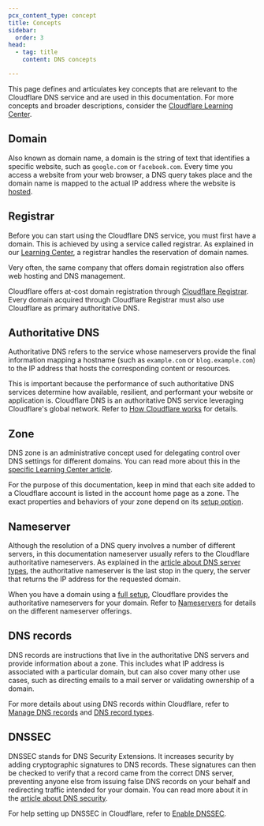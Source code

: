 ```yaml
---
pcx_content_type: concept
title: Concepts
sidebar:
  order: 3
head:
  - tag: title
    content: DNS concepts

---
```


This page defines and articulates key concepts that are relevant to the Cloudflare DNS service and are used in this documentation. For more concepts and broader descriptions, consider the [Cloudflare Learning Center](https://www.cloudflare.com/learning/dns/what-is-dns/).

## Domain

Also known as domain name, a domain is the string of text that identifies a specific website, such as `google.com` or `facebook.com`. Every time you access a website from your web browser, a DNS query takes place and the domain name is mapped to the actual IP address where the website is [hosted](/fundamentals/setup/manage-domains/).

## Registrar

Before you can start using the Cloudflare DNS service, you must first have a domain. This is achieved by using a service called registrar. As explained in our [Learning Center](https://www.cloudflare.com/learning/dns/glossary/what-is-a-domain-name-registrar/), a registrar handles the reservation of domain names.

Very often, the same company that offers domain registration also offers web hosting and DNS management.

Cloudflare offers at-cost domain registration through [Cloudflare Registrar](/registrar/). Every domain acquired through Cloudflare Registrar must also use Cloudflare as primary authoritative DNS.

## Authoritative DNS

Authoritative DNS refers to the service whose nameservers provide the final information mapping a hostname (such as `example.com` or `blog.example.com`) to the IP address that hosts the corresponding content or resources.

This is important because the performance of such authoritative DNS services determine how available, resilient, and performant your website or application is. Cloudflare DNS is an authoritative DNS service leveraging Cloudflare's global network. Refer to [How Cloudflare works](/fundamentals/concepts/how-cloudflare-works/) for details.

## Zone

DNS zone is an administrative concept used for delegating control over DNS settings for different domains. You can read more about this in the [specific Learning Center article](https://www.cloudflare.com/learning/dns/glossary/dns-zone/).

For the purpose of this documentation, keep in mind that each site added to a Cloudflare account is listed in the account home page as a zone. The exact properties and behaviors of your zone depend on its [setup option](/dns/zone-setups/).

## Nameserver

Although the resolution of a DNS query involves a number of different servers, in this documentation nameserver usually refers to the Cloudflare authoritative nameservers. As explained in the [article about DNS server types](https://www.cloudflare.com/learning/dns/dns-server-types/), the authoritative nameserver is the last stop in the query, the server that returns the IP address for the requested domain.

When you have a domain using a [full setup](/dns/zone-setups/full-setup/), Cloudflare provides the authoritative nameservers for your domain. Refer to [Nameservers](/dns/nameservers/) for details on the different nameserver offerings.

## DNS records

DNS records are instructions that live in the authoritative DNS servers and provide information about a zone. This includes what IP address is associated with a particular domain, but can also cover many other use cases, such as directing emails to a mail server or validating ownership of a domain.

For more details about using DNS records within Cloudflare, refer to [Manage DNS records](/dns/manage-dns-records/how-to/create-dns-records/) and [DNS record types](/dns/manage-dns-records/reference/dns-record-types/).

## DNSSEC

DNSSEC stands for DNS Security Extensions. It increases security by adding cryptographic signatures to DNS records. These signatures can then be checked to verify that a record came from the correct DNS server, preventing anyone else from issuing false DNS records on your behalf and redirecting traffic intended for your domain. You can read more about it in the [article about DNS security](https://www.cloudflare.com/learning/dns/dns-security/).

For help setting up DNSSEC in Cloudflare, refer to [Enable DNSSEC](/dns/dnssec/).
